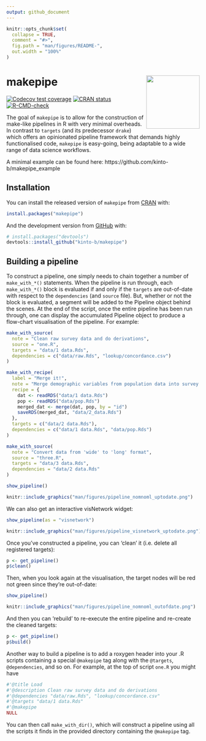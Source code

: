 ```yaml
---
output: github_document
---
```


<!-- README.md is generated from README.Rmd. Please edit that file -->

```r
knitr::opts_chunk$set(
  collapse = TRUE,
  comment = "#>",
  fig.path = "man/figures/README-",
  out.width = "100%"
)
```

# makepipe <img src='man/figures/logo.png' align="right" height="139"/>

<!-- badges: start -->
[![Codecov test coverage](https://codecov.io/gh/kinto-b/makepipe/branch/master/graph/badge.svg)](https://app.codecov.io/gh/kinto-b/makepipe?branch=master)
[![CRAN status](https://www.r-pkg.org/badges/version/makepipe)](https://CRAN.R-project.org/package=makepipe)
[![R-CMD-check](https://github.com/kinto-b/makepipe/actions/workflows/R-CMD-check.yaml/badge.svg)](https://github.com/kinto-b/makepipe/actions/workflows/R-CMD-check.yaml)
<!-- badges: end -->

The goal of `makepipe` is to allow for the construction of make-like pipelines in R with very minimal overheads. In contrast to `targets` (and its predecessor `drake`) which offers an opinionated pipeline framework that demands highly functionalised code, `makepipe` is easy-going, being adaptable to a wide range  of data science workflows.

A minimal example can be found here: https://github.com/kinto-b/makepipe_example

## Installation

You can install the released version of `makepipe` from [CRAN](https://CRAN.R-project.org) with:

``` r
install.packages("makepipe")
```

And the development version from [GitHub](https://github.com/) with:

``` r
# install.packages("devtools")
devtools::install_github("kinto-b/makepipe")
```


## Building a pipeline

To construct a pipeline, one simply needs to chain together a number of  `make_with_*()` statements. When the pipeline is run through, each  `make_with_*()` block is evaluated if and only if the `targets` are out-of-date  with respect to the `dependencies` (and `source` file). But, whether or not the block is evaluated, a segment will be added to the Pipeline object behind the scenes. At the end of the script, once the entire pipeline has been run  through, one can display the accumulated Pipeline object to produce a flow-chart visualisation of the pipeline. For example:

``` r
make_with_source(
  note = "Clean raw survey data and do derivations",
  source = "one.R",
  targets = "data/1 data.Rds",
  dependencies = c("data/raw.Rds", "lookup/concordance.csv")
)

make_with_recipe(
  label = "Merge it!",
  note = "Merge demographic variables from population data into survey data",
  recipe = {
    dat <- readRDS("data/1 data.Rds")
    pop <- readRDS("data/pop.Rds")
    merged_dat <- merge(dat, pop, by = "id")
    saveRDS(merged_dat, "data/2_data.Rds")
  },
  targets = c("data/2 data.Rds"),
  dependencies = c("data/1 data.Rds", "data/pop.Rds")
)

make_with_source(
  note = "Convert data from 'wide' to 'long' format",
  source = "three.R",
  targets = "data/3 data.Rds",
  dependencies = "data/2 data.Rds"
)

show_pipeline()
```

```r
knitr::include_graphics("man/figures/pipeline_nomnoml_uptodate.png")
```

We can also get an interactive visNetwork widget:

```r
show_pipeline(as = "visnetwork")
```

```r
knitr::include_graphics("man/figures/pipeline_visnetwork_uptodate.png")
```

Once you've constructed a pipeline, you can 'clean' it (i.e. delete all registered targets): 

```r
p <- get_pipeline()
p$clean()
```

Then, when you look again at the visualisation, the target nodes will be red not green since they're out-of-date:

```r
show_pipeline()
```

```r
knitr::include_graphics("man/figures/pipeline_nomnoml_outofdate.png")
```

And then you can 'rebuild' to re-execute the entire pipeline and re-create the cleaned targets:

```r
p <- get_pipeline()
p$build()
```

Another way to build a pipeline is to add a roxygen header into your .R scripts containing a special `@makepipe` tag along with the `@targets`, `@dependencies`,
and so on. For example, at the top of script `one.R` you might have

```r
#'@title Load
#'@description Clean raw survey data and do derivations
#'@dependencies "data/raw.Rds", "lookup/concordance.csv"
#'@targets "data/1 data.Rds"
#'@makepipe
NULL
```

You can then call `make_with_dir()`, which will construct a pipeline using all
the scripts it finds in the provided directory containing the `@makepipe` 
tag. 

